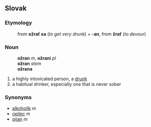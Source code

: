 ==Slovak==
===Etymology===
:from '''ožrať sa''' (''to get very drunk'') + '''-an''', from '''žrať''' (''to devour'')
===Noun===
:'''ožran''' ''m'', '''ožrani''' ''pl''
:'''ožran''' ''stem''
:'''ožrana''' ''{{gensg}}''
:{{decpat}} {{chlap}}
# a highly intoxicated person, a [[drunk]]
# a habitual drinker, especially one that is never sober
===Synonyms===
* [[alkoholik#Slovak|alkoholik]] ''m''
* [[opilec#Slovak|opilec]] ''m''
* [[pijan#Slovak|pijan]] ''m''
